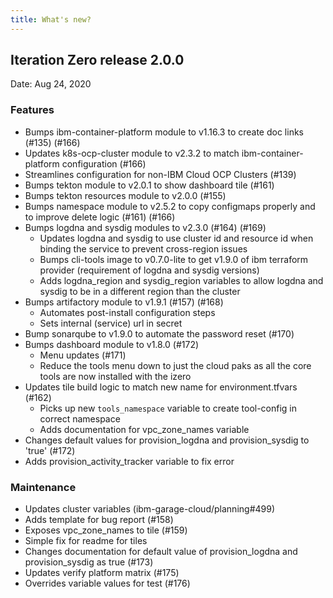 ```yaml
---
title: What's new?
---
```


## Iteration Zero release 2.0.0

Date: Aug 24, 2020

### Features

* Bumps ibm-container-platform module to v1.16.3 to create doc links (#135) (#166)
* Updates k8s-ocp-cluster module to v2.3.2 to match ibm-container-platform configuration (#166)
* Streamlines configuration for non-IBM Cloud OCP Clusters (#139)
* Bumps tekton module to v2.0.1 to show dashboard tile (#161)
* Bumps tekton resources module to v2.0.0 (#155)
* Bumps namespace module to v2.5.2 to copy configmaps properly and to improve delete logic (#161) (#166)
* Bumps logdna and sysdig modules to v2.3.0 (#164) (#169)
    - Updates logdna and sysdig to use cluster id and resource id when binding the service to prevent cross-region issues
    - Bumps cli-tools image to v0.7.0-lite to get v1.9.0 of ibm terraform provider (requirement of logdna and sysdig versions)
    - Adds logdna_region and sysdig_region variables to allow logdna and sysdig to be in a different region than the cluster
* Bumps artifactory module to v1.9.1 (#157) (#168)
    - Automates post-install configuration steps
    - Sets internal (service) url in secret
* Bump sonarqube to v1.9.0 to automate the password reset (#170)
* Bumps dashboard module to v1.8.0 (#172)
    - Menu updates (#171)
    - Reduce the tools menu down to just the cloud paks as all the core tools are now installed with the izero
* Updates tile build logic to match new name for environment.tfvars (#162)
    - Picks up new `tools_namespace` variable to create tool-config in correct namespace
    - Adds documentation for vpc_zone_names variable
* Changes default values for provision_logdna and provision_sysdig to 'true' (#172)
* Adds provision_activity_tracker variable to fix error

### Maintenance

* Updates cluster variables (ibm-garage-cloud/planning#499)
* Adds template for bug report (#158)
* Exposes vpc_zone_names to tile (#159)
* Simple fix for readme for tiles
* Changes documentation for default value of provision_logdna and provision_sysdig as true (#173)
* Updates verify platform matrix (#175)
* Overrides variable values for test (#176)
